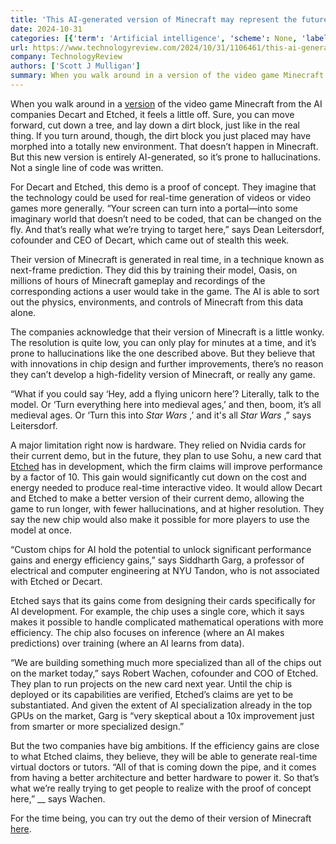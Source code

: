 ```yaml
---
title: 'This AI-generated version of Minecraft may represent the future of real-time video generation'
date: 2024-10-31
categories: [{'term': 'Artificial intelligence', 'scheme': None, 'label': None}, {'term': 'App', 'scheme': None, 'label': None}]
url: https://www.technologyreview.com/2024/10/31/1106461/this-ai-generated-minecraft-may-represent-the-future-of-real-time-video-generation/
company: TechnologyReview
authors: ['Scott J Mulligan']
summary: When you walk around in a version of the video game Minecraft from the AI companies Decart and Etched, it feels a little off. Sure, you can move forward, cut down a tree, and lay down a dirt block, just like in the real thing. If you turn around, though, the dirt block you just&#8230;
---
```



When you walk around in a [version](https://oasis.decart.ai/) of the video
game Minecraft from the AI companies Decart and Etched, it feels a little off.
Sure, you can move forward, cut down a tree, and lay down a dirt block, just
like in the real thing. If you turn around, though, the dirt block you just
placed may have morphed into a totally new environment. That doesn’t happen in
Minecraft. But this new version is entirely AI-generated, so it’s prone to
hallucinations. Not a single line of code was written.

For Decart and Etched, this demo is a proof of concept. They imagine that the
technology could be used for real-time generation of videos or video games
more generally. “Your screen can turn into a portal—into some imaginary world
that doesn’t need to be coded, that can be changed on the fly. And that’s
really what we’re trying to target here,” says Dean Leitersdorf, cofounder and
CEO of Decart, which came out of stealth this week.

Their version of Minecraft is generated in real time, in a technique known as
next-frame prediction. They did this by training their model, Oasis, on
millions of hours of Minecraft gameplay and recordings of the corresponding
actions a user would take in the game. The AI is able to sort out the physics,
environments, and controls of Minecraft from this data alone.

The companies acknowledge that their version of Minecraft is a little wonky.
The resolution is quite low, you can only play for minutes at a time, and it’s
prone to hallucinations like the one described above. But they believe that
with innovations in chip design and further improvements, there’s no reason
they can’t develop a high-fidelity version of Minecraft, or really any game.

“What if you could say ‘Hey, add a flying unicorn here’? Literally, talk to
the model. Or ‘Turn everything here into medieval ages,’ and then, boom, it’s
all medieval ages. Or ‘Turn this into _Star Wars_ ,’ and it's all _Star Wars_
,” says Leitersdorf.

A major limitation right now is hardware. They relied on Nvidia cards for
their current demo, but in the future, they plan to use Sohu, a new card that
[Etched](https://www.etched.com/) has in development, which the firm claims
will improve performance by a factor of 10. This gain would significantly cut
down on the cost and energy needed to produce real-time interactive video. It
would allow Decart and Etched to make a better version of their current demo,
allowing the game to run longer, with fewer hallucinations, and at higher
resolution. They say the new chip would also make it possible for more players
to use the model at once.

“Custom chips for AI hold the potential to unlock significant performance
gains and energy efficiency gains,” says Siddharth Garg, a professor of
electrical and computer engineering at NYU Tandon, who is not associated with
Etched or Decart.

Etched says that its gains come from designing their cards specifically for AI
development. For example, the chip uses a single core, which it says makes it
possible to handle complicated mathematical operations with more efficiency.
The chip also focuses on inference (where an AI makes predictions) over
training (where an AI learns from data).

“We are building something much more specialized than all of the chips out on
the market today,” says Robert Wachen, cofounder and COO of Etched. They plan
to run projects on the new card next year. Until the chip is deployed or its
capabilities are verified, Etched’s claims are yet to be substantiated. And
given the extent of AI specialization already in the top GPUs on the market,
Garg is “very skeptical about a 10x improvement just from smarter or more
specialized design.”

But the two companies have big ambitions. If the efficiency gains are close to
what Etched claims, they believe, they will be able to generate real-time
virtual doctors or tutors. “All of that is coming down the pipe, and it comes
from having a better architecture and better hardware to power it. So that’s
what we’re really trying to get people to realize with the proof of concept
here,” __ says Wachen.

For the time being, you can try out the demo of their version of Minecraft
[here](https://oasis.decart.ai/welcome).

